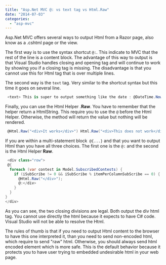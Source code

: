 ```yaml
---
title: "Asp.Net MVC @: vs text tag vs Html.Raw"
date: "2014-07-03"
categories: 
  - "asp-mvc"
---
```


Asp.Net MVC offers several ways to output Html from a Razor page, also know as a .cshtml page or the view.

The first way is to use the syntax shortcut `@:`. This indicate to MVC that the rest of the line is a content block. The advantage of this way to output is that Visual Studio handles closing and opening tag and will continue to work by showing you if a closing tag is missing. The disadvantage is that you cannot use this for Html tag that is over multiple lines.

The second way is the `text` tag. Very similar to the shortcut syntax but this time it goes on several line. 
```csharp
 <text> This is super to output something like the date : @DateTime.Now </text> 
```

Finally, you can use the Html Helper .**Raw**. You have to remember that the helper return a HtmlString. This require you to use the `@` before the Html Helper. Otherwise, the method will return the value but nothing will be rendered.


```csharp
 @Html.Raw("<div>It works</div>") Html.Raw("<div>This does not work</div>") 
```

If you are within a multi-statement block` @{...}` and that you want to output Html than you have all three choices. The first one is the `@:` and the second is the Html Helper **Raw**.


```csharp
 <div class="row"> 
 @{ 
  foreach (var contest in Model.SubscribedContests) { 
    if (iSubScribe != 0 && iSubScribe % itemPerColumnSubScribe == 0) { 
      @Html.Raw("</div>"); 
      @:</div> 
    } 
  } 
} 
</div> 
``` 

As you can see, the two closing divisions are legal. Both output the div html tag. You cannot use directly the html because it expects to have C# code. Visual Studio will not be able to resolve the Html.

The rules of thumb is that if you need to output Html content to the browser to have this one interpreted it, than you need to send non-encoded html, which require to send "raw" html. Otherwise, you should always send html encoded element which is more safe. This is the default behavior because it protects you to have user trying to embedded undesirable html in your web page.
